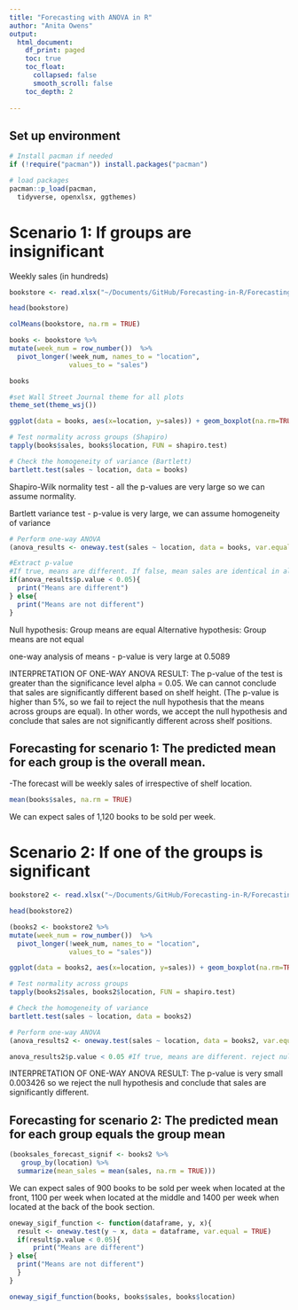 ```yaml
---
title: "Forecasting with ANOVA in R"
author: "Anita Owens"
output:
  html_document:
    df_print: paged
    toc: true
    toc_float:
      collapsed: false
      smooth_scroll: false
    toc_depth: 2
      
---
```



## Set up environment


```r
# Install pacman if needed
if (!require("pacman")) install.packages("pacman")

# load packages
pacman::p_load(pacman,
  tidyverse, openxlsx, ggthemes)
```


# Scenario 1: If groups are insignificant

Weekly sales (in hundreds)

```r
bookstore <- read.xlsx("~/Documents/GitHub/Forecasting-in-R/Forecasting-in-R/datasets/OnewayANOVA.xlsx", skipEmptyRows = TRUE, sheet = "insignificant")

head(bookstore)
```

```r
colMeans(bookstore, na.rm = TRUE)
```



```r
books <- bookstore %>% 
mutate(week_num = row_number())  %>%
  pivot_longer(!week_num, names_to = "location",
               values_to = "sales")

books
```


```r
#set Wall Street Journal theme for all plots
theme_set(theme_wsj())

ggplot(data = books, aes(x=location, y=sales)) + geom_boxplot(na.rm=TRUE) + ggtitle("Book sales by shelf location")
```



    
```r
# Test normality across groups (Shapiro)
tapply(books$sales, books$location, FUN = shapiro.test)

# Check the homogeneity of variance (Bartlett)
bartlett.test(sales ~ location, data = books)

```

Shapiro-Wilk normality test - all the p-values are very large so we can assume normality.

Bartlett variance test - p-value is very large, we can assume homogeneity of variance



```r
# Perform one-way ANOVA 
(anova_results <- oneway.test(sales ~ location, data = books, var.equal = TRUE))

#Extract p-value
#If true, means are different. If false, mean sales are identical in all shelf positions.
if(anova_results$p.value < 0.05){
  print("Means are different")
} else{
  print("Means are not different")
}
```

Null hypothesis: Group means are equal
Alternative hypothesis: Group means are not equal

one-way analysis of means - p-value is very large at 0.5089



INTERPRETATION OF ONE-WAY ANOVA RESULT:
    The p-value of the test is greater than the significance level alpha = 0.05. We can cannot conclude that sales are significantly different based on shelf height. (The p-value is higher than 5%, so we fail to reject the null hypothesis that the means across groups are equal). In other words, we accept the null hypothesis and conclude that sales are not significantly different across shelf positions.
    

## Forecasting for scenario 1: The predicted mean for each group is the overall mean. 

-The forecast will be weekly sales of irrespective of shelf location.


```r
mean(books$sales, na.rm = TRUE)
```

We can expect sales of 1,120 books to be sold per week.




# Scenario 2: If one of the groups is significant

```r
bookstore2 <- read.xlsx("~/Documents/GitHub/Forecasting-in-R/Forecasting-in-R/datasets/OnewayANOVA.xlsx", skipEmptyRows = TRUE, sheet = "significant")

head(bookstore2)
```

```r
(books2 <- bookstore2 %>% 
mutate(week_num = row_number())  %>%
  pivot_longer(!week_num, names_to = "location",
               values_to = "sales"))
```


```r
ggplot(data = books2, aes(x=location, y=sales)) + geom_boxplot(na.rm=TRUE)+ ggtitle("Book sales by shelf location", subtitle = "scenario 2")
```

```r
# Test normality across groups
tapply(books2$sales, books2$location, FUN = shapiro.test)

# Check the homogeneity of variance
bartlett.test(sales ~ location, data = books2)
```

```r
# Perform one-way ANOVA 
(anova_results2 <- oneway.test(sales ~ location, data = books2, var.equal = TRUE))

anova_results2$p.value < 0.05 #If true, means are different. reject null hypothesis and alternative hypothesis is true. if false, mean sales are identical in all shelf positions.
```

INTERPRETATION OF ONE-WAY ANOVA RESULT:
The p-value is very small 0.003426 so we reject the null hypothesis and conclude that sales are significantly different.

## Forecasting for scenario 2: The predicted mean for each group equals the group mean

```r
(booksales_forecast_signif <- books2 %>% 
   group_by(location) %>% 
  summarize(mean_sales = mean(sales, na.rm = TRUE)))
```

We can expect sales of 900 books to be sold per week when located at the front, 1100 per week when located at the middle and 1400 per week when located at the back of the book section.


```r
oneway_sigif_function <- function(dataframe, y, x){
  result <- oneway.test(y ~ x, data = dataframe, var.equal = TRUE)
  if(result$p.value < 0.05){
      print("Means are different")
} else{
  print("Means are not different")
  }
}

oneway_sigif_function(books, books$sales, books$location)
```

